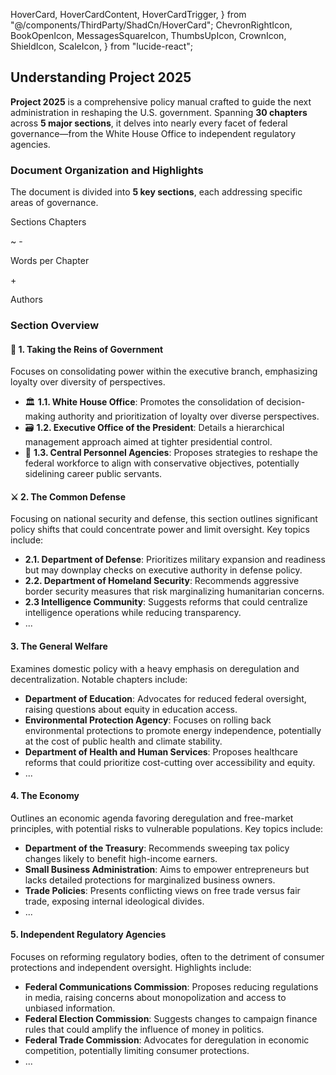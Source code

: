   HoverCard,
  HoverCardContent,
  HoverCardTrigger,
} from "@/components/ThirdParty/ShadCn/HoverCard";
  ChevronRightIcon,
  BookOpenIcon,
  MessagesSquareIcon,
  ThumbsUpIcon,
  CrownIcon,
  ShieldIcon,
  ScaleIcon,
} from "lucide-react";


## Understanding Project 2025

**Project 2025** is a comprehensive policy manual crafted to guide the next administration in reshaping the U.S. government. Spanning **30 chapters** across **5 major sections**, it delves into nearly every facet of federal governance—from the White House Office to independent regulatory agencies. 

### Document Organization and Highlights

The document is divided into **5 key sections**, each addressing specific areas of governance.

<div className="flex flex-col lg:flex-row gap-4 my-4">
  <Card>
    <CardHeader className="flex justify-center mb-0 pb-0">
      <Ticker className="text-4xl bold" value={5} />
    </CardHeader>
    <CardFooter className="py-0 mt-3 justify-center font-bold">
      Sections
    </CardFooter>
  </Card>
  <Card>
    <CardHeader className="flex justify-center mb-0 pb-0">
      <Ticker className="text-4xl bold" value={30} />
    </CardHeader>
    <CardFooter className="py-0 mt-3 justify-center font-bold">
      Chapters
    </CardFooter>
  </Card>
  <Card>
    <CardHeader className="flex justify-center mb-0 pb-0 gap-3">
      <p className="flex justify-center text-4xl bold m-0 p-0">~<Ticker  value={4_000} /> - <Ticker value={6_000} /></p>
    </CardHeader>
    <CardFooter className="py-0 mt-3 justify-center font-bold">
      Words per Chapter
    </CardFooter>
  </Card>
  <Card>
    <CardHeader className="flex justify-center mb-0 pb-0 gap-3">
      <p className="flex justify-center text-4xl bold m-0 p-0"><Ticker  value={100} />+</p>
    </CardHeader>
    <CardFooter className="py-0 mt-3 justify-center font-bold">
      Authors
    </CardFooter>
  </Card>
</div>

### Section Overview

#### 👑 <Link to="/project2025/taking-the-reins-of-government">**1. Taking the Reins of Government**</Link>
Focuses on consolidating power within the executive branch, emphasizing loyalty over diversity of perspectives.
- 🏛️ <Link to="/project2025/taking-the-reins-of-government/white-house-office">**1.1. White House Office**</Link>: Promotes the consolidation of decision-making authority and prioritization of loyalty over diverse perspectives.
- 🗃️ <Link to="/project2025/taking-the-reins-of-government/executive-office-of-the-president">**1.2. Executive Office of the President**</Link>: Details a hierarchical management approach aimed at tighter presidential control.
- 📇 **1.3. Central Personnel Agencies**: Proposes strategies to reshape the federal workforce to align with conservative objectives, potentially sidelining career public servants.

#### ⚔️ **2. The Common Defense**
Focusing on national security and defense, this section outlines significant policy shifts that could concentrate power and limit oversight. Key topics include:
- **2.1. Department of Defense**: Prioritizes military expansion and readiness but may downplay checks on executive authority in defense policy.
- **2.2. Department of Homeland Security**: Recommends aggressive border security measures that risk marginalizing humanitarian concerns.
- **2.3 Intelligence Community**: Suggests reforms that could centralize intelligence operations while reducing transparency.
- ...

#### **3. The General Welfare**
Examines domestic policy with a heavy emphasis on deregulation and decentralization. Notable chapters include:
- **Department of Education**: Advocates for reduced federal oversight, raising questions about equity in education access.
- **Environmental Protection Agency**: Focuses on rolling back environmental protections to promote energy independence, potentially at the cost of public health and climate stability.
- **Department of Health and Human Services**: Proposes healthcare reforms that could prioritize cost-cutting over accessibility and equity.
- ...

#### **4. The Economy**
Outlines an economic agenda favoring deregulation and free-market principles, with potential risks to vulnerable populations. Key topics include:
- **Department of the Treasury**: Recommends sweeping tax policy changes likely to benefit high-income earners.
- **Small Business Administration**: Aims to empower entrepreneurs but lacks detailed protections for marginalized business owners.
- **Trade Policies**: Presents conflicting views on free trade versus fair trade, exposing internal ideological divides.
- ...

#### **5. Independent Regulatory Agencies**
Focuses on reforming regulatory bodies, often to the detriment of consumer protections and independent oversight. Highlights include:
- **Federal Communications Commission**: Proposes reducing regulations in media, raising concerns about monopolization and access to unbiased information.
- **Federal Election Commission**: Suggests changes to campaign finance rules that could amplify the influence of money in politics.
- **Federal Trade Commission**: Advocates for deregulation in economic competition, potentially limiting consumer protections.
- ...